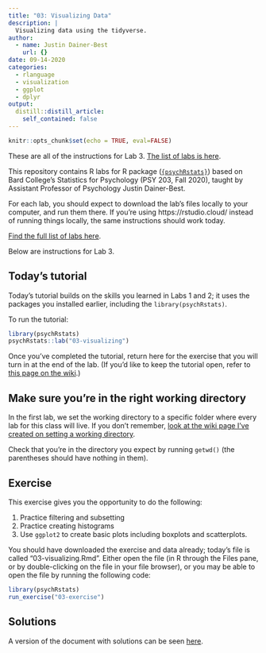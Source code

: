 ```yaml
---
title: "03: Visualizing Data"
description: |
  Visualizing data using the tidyverse. 
author:
  - name: Justin Dainer-Best
    url: {}
date: 09-14-2020
categories:
  - rlanguage
  - visualization
  - ggplot
  - dplyr
output:
  distill::distill_article:
    self_contained: false
---
```


```r
knitr::opts_chunk$set(echo = TRUE, eval=FALSE)
```

These are all of the instructions for Lab 3. [The list of labs is here](../../labs.html).

This repository contains R labs for R package ([`{psychRstats}`](https://github.com/jdbest/r-psych-stats)) based on Bard College’s Statistics for Psychology (PSY 203, Fall 2020), taught by Assistant Professor of Psychology Justin Dainer-Best.

For each lab, you should expect to download the lab's files locally to your computer, and run them there. If you're using https://rstudio.cloud/ instead of running things locally, the same instructions should work today. 

[Find the full list of labs here](../../labs.html). 

Below are instructions for Lab 3.

## Today's tutorial

Today's tutorial builds on the skills you learned in Labs 1 and 2; it uses the packages you installed earlier, including the `library(psychRstats)`.

To run the tutorial:

```r
library(psychRstats)
psychRstats::lab("03-visualizing")
```

Once you've completed the tutorial, return here for the exercise that you will turn in at the end of the lab. (If you'd like to keep the tutorial open, refer to [this page on the wiki](https://github.com/jdbest/r-psych-stats/wiki/Run-a-tutorial-and-exercise-simultaneously).)

## Make sure you're in the right working directory

In the first lab, we set the working directory to a specific folder where every lab for this class will live. If you don't remember, [look at the wiki page I've created on setting a working directory](https://github.com/jdbest/r-psych-stats/wiki/setting-a-working-directory). 

Check that you're in the directory you expect by running `getwd()` (the parentheses should have nothing in them). 

## Exercise

This exercise gives you the opportunity to do the following: 

1. Practice filtering and subsetting
2. Practice creating histograms
3. Use `ggplot2` to create basic plots including boxplots and scatterplots.

You should have downloaded the exercise and data already; today's file is called "03-visualizing.Rmd". Either open the file (in R through the Files pane, or by double-clicking on the file in your file browser), or you may be able to open the file by running the following code:

```r
library(psychRstats)
run_exercise("03-exercise")
```

## Solutions

A version of the document with solutions can be seen [here](../../answers/03-lab/).